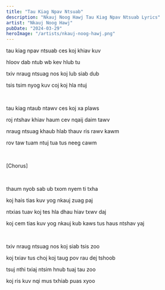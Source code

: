 ```yaml
---
title: "Tau Kiag Npav Ntsuab"
description: "Nkauj Noog Hawj Tau Kiag Npav Ntsuab Lyrics"
artist: "Nkauj Noog Hawj"
pubDate: "2024-03-29"
heroImage: "/artists/nkauj-noog-hawj.png"
---
```


tau kiag npav ntsuab ces koj khiav kuv

hloov dab ntub wb kev hlub tu

txiv nraug ntsuag nos koj lub siab dub

tsis tsim nyog kuv coj koj hla ntuj

<br />

tau kiag ntaub ntawv ces koj xa plaws

roj ntshav khiav haum cev nqaij daim tawv

nraug ntsuag khaub hlab thauv ris rawv kawm

rov taw tuam ntuj tua tus neeg cawm

<br />

[Chorus]

<br />

thaum nyob sab ub txom nyem ti txha

koj hais tias kuv yog nkauj zuag paj

ntxias tuav koj tes hla dhau hiav txwv daj

koj cem tias kuv yog nkauj kub kaws tus haus ntshav yaj

<br />

txiv nraug ntsuag nos koj siab tsis zoo

koj txiav tus choj koj taug pov rau dej tshoob

tsuj nthi txiaj ntsim hnub tuaj tau zoo

koj ris kuv nqi mus txhiab puas xyoo
